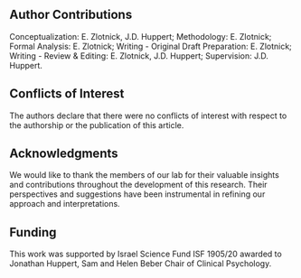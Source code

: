 ## Author Contributions

Conceptualization: E. Zlotnick, J.D. Huppert;
Methodology: E. Zlotnick;
Formal Analysis: E. Zlotnick;
Writing - Original Draft Preparation: E. Zlotnick;
Writing - Review & Editing: E. Zlotnick, J.D. Huppert;
Supervision: J.D. Huppert.

## Conflicts of Interest
The authors declare that there were no conflicts of interest with respect to the authorship or the publication of this article.

## Acknowledgments
We would like to thank the members of our lab for their valuable insights and contributions throughout the development of this research.
Their perspectives and suggestions have been instrumental in refining our approach and interpretations.

## Funding
This work was supported by Israel Science Fund ISF 1905/20 awarded to Jonathan Huppert, Sam and Helen Beber Chair of Clinical Psychology.
